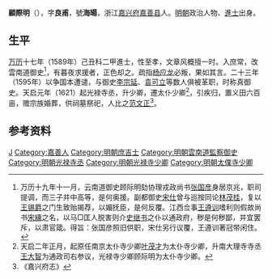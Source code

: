 '''顧際明'''（{{bd|？||？|catIdx=}}），字'''良甫'''，號'''海暘'''，浙江[[嘉兴府|嘉兴府]][[嘉善县|嘉善县]]人。[[明朝|明朝]]政治人物、[[進士|進士]]出身。

== 生平 ==
[[万历|万历]]十七年（1589年）己丑科二甲進士，性至孝，文章风概擅一时。入庶常，改雲南道御史<ref>万历十九年十一月，云南道御史顾际明劾协理戎政尚书[[张国彦|张国彦]]身居京兆，职司提调，而三子并中高等，是何奥援。副都御史[[宋仕|宋仕]]曾与巡按同论[[林茂桂|林茂桂]]，复以[[王锡爵|王锡爵]]之门生致贻揭荐，以媚抚臣，是何反覆。江西佥事[[王遵训|王遵训]]嗜利则假故尚书[[宋纁|宋纁]]之名，以马□匡人脱害则介[[史继书|史继书]]之仆以通政府，秽是何秽鄙，并宜罢斥，以肃官箴。得旨：张国彦照旧供职，宋仕另行议覆，王遵训著冠带闲住。</ref>，有暮夜求援者，正色却之。疏指[[杨应龙|杨应龙]]必叛，果如其言。二十三年（1595年）以争国本遭谴，与御史[[李宗延|李宗延]]、[[袁可立|袁可立]]等数人俱被革职，时称真御史。天启元年（1621）起光禄寺丞，升少卿，遷太仆少卿<ref>天启二年正月，起原任南京太仆寺少卿[[叶茂才|叶茂才]]为太仆寺少卿，升南大理寺寺丞[[王大智|王大智]]为通政司右参议，光禄寺少卿顾际明为太仆寺少卿。</ref>，引疾归，置义田六百亩，赡宗族婚葬，供祠墓祭祀，人比之[[范仲淹|范文正]]<ref>《嘉兴府志》</ref>。

== 参考资料 ==
{{reflist}}

{{萬曆十七年己丑科殿試金榜}}

{{Authority control}}

{{DEFAULTSORT:Gu顾}}
[[Category:顾姓|J]]
[[Category:嘉善人|Category:嘉善人]]
[[Category:明朝庶吉士|Category:明朝庶吉士]]
[[Category:明朝雲南道監察御史|Category:明朝雲南道監察御史]]
[[Category:明朝光禄寺丞|Category:明朝光禄寺丞]]
[[Category:明朝光禄寺少卿|Category:明朝光禄寺少卿]]
[[Category:明朝太僕寺少卿|Category:明朝太僕寺少卿]]


{{明朝人物小作品}}